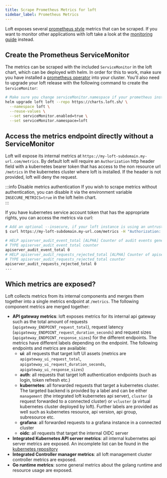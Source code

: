 ```yaml
---
title: Scrape Prometheus Metrics for loft
sidebar_label: Prometheus Metrics
---
```


Loft exposes several [prometheus style](https://prometheus.io/docs/practices/naming/) metrics that can be scraped. If you want to monitor other applications with loft take a look at the [monitoring guide](../monitoring.mdx) instead.

## Create the Prometheus ServiceMonitor

The metrics can be scraped with the included `ServiceMonitor` in the loft chart, which can be deployed with helm. In order for this to work, make sure you have installed a [prometheus operator](https://github.com/prometheus-operator/prometheus-operator) into your cluster. You'll also need to upgrade your loft release with the following command to create the `ServiceMonitor`:

```bash
# Make sure you change serviceMonitor.namespace if your prometheus installation requires this.
helm upgrade loft loft --repo https://charts.loft.sh/ \
  --namespace loft \
  --reuse-values \
  --set serviceMonitor.enabled=true \
  --set serviceMonitor.namespace=loft
```

## Access the metrics endpoint directly without a ServiceMonitor

Loft will expose its internal metrics at `https://my-loft-subdomain.my-url.com/metrics`. 
By default loft will require an `Authorization` http header field with a kubernetes bearer token that has access to the non resource url `/metrics` in the kubernetes cluster where loft is installed.
If the header is not provided, loft will deny the request.

:::info Disable metrics authentication
If you wish to scrape metrics without authentication, you can disable it via the environment variable `INSECURE_METRICS=true` in the loft helm chart.  
:::

If you have kubernetes service account token that has the appropriate rights, you can access the metrics via curl:
```bash
# Add an optional --insecure, if your loft instance is using an untrusted certificate
$ curl https://my-loft-subdomain.my-url.com/metrics -H "Authorization: Bearer eyJhbGci..."

# HELP apiserver_audit_event_total [ALPHA] Counter of audit events generated and sent to the audit backend.
# TYPE apiserver_audit_event_total counter
apiserver_audit_event_total 0
# HELP apiserver_audit_requests_rejected_total [ALPHA] Counter of apiserver requests rejected due to an error in audit logging backend.
# TYPE apiserver_audit_requests_rejected_total counter
apiserver_audit_requests_rejected_total 0
...
```
## Which metrics are exposed?

Loft collects metrics from its internal components and merges them together into a single metrics endpoint at `/metrics`. The following component metrics are merged together:
- **API gateway metrics**: loft exposes metrics for its internal api gateway such as the total amount of requests (`apigateway_ENDPOINT_request_total`), request latency (`apigateway_ENDPOINT_request_duration_seconds`) and request sizes (`apigateway_ENDPOINT_response_sizes`) for the different endpoints. The metrics have different labels depending on the endpoint. The following endpoints and metrics are available:
  - **ui**: all requests that target loft UI assets (metrics are `apigateway_ui_request_total`, `apigateway_ui_request_duration_seconds`, `apigateway_ui_response_sizes`)
  - **auth**: all requests that target loft authentication endpoints (such as login, token refresh etc.)
  - **kubernetes**: all forwarded requests that target a kubernetes cluster. The targeted backend is provided by a label and can be either `management` (the integrated loft kubernetes api server), `cluster` (a request forwarded to a connected cluster) or `vcluster` (a virtual kubernetes cluster deployed by loft). Further labels are provided as well such as kubernetes resource, api version, api group, subresource etc.
  - **grafana**: all forwarded requests to a grafana instance in a connected cluster
  - **oidc**: all requests that target the internal OIDC server
- **Integrated Kubernetes API server metrics**: all internal kubernetes api server metrics are exposed. An incomplete list can be found in the [kubernetes repository](https://github.com/kubernetes/apiserver/blob/master/pkg/endpoints/metrics/metrics.go)
- **Integrated Controller manager metrics**: all loft management cluster controller metrics are exposed. 
- **Go runtime metrics**: some general metrics about the golang runtime and resource usage are exposed.
